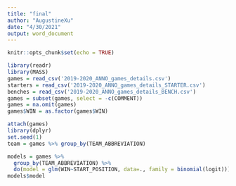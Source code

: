 ```yaml
---
title: "final"
author: "AugustineXu"
date: "4/30/2021"
output: word_document
---
```


```r
knitr::opts_chunk$set(echo = TRUE)
```

```r
library(readr)
library(MASS)
games = read_csv('2019-2020_ANNO_games_details.csv')
starters = read_csv('2019-2020_ANNO_games_details_STARTER.csv')
benches = read_csv('2019-2020_ANNO_games_details_BENCH.csv')
games = subset(games, select = -c(COMMENT))
games = na.omit(games)
games$WIN = as.factor(games$WIN)
```
```r
attach(games)
library(dplyr)
set.seed(1)
team = games %>% group_by(TEAM_ABBREVIATION)
```
```r
models = games %>% 
  group_by(TEAM_ABBREVIATION) %>%
  do(model = glm(WIN~START_POSITION, data=., family = binomial(logit)))
models$model
```

